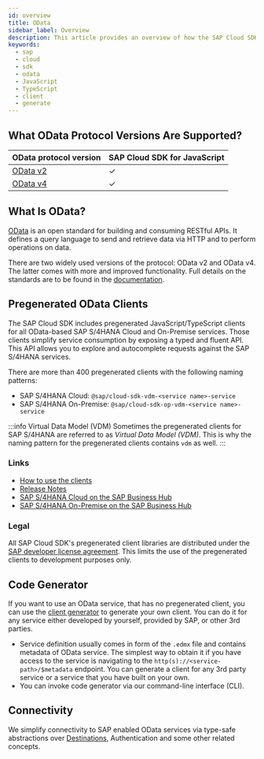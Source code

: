 ```yaml
---
id: overview
title: OData
sidebar_label: Overview
description: This article provides an overview of how the SAP Cloud SDK for JavaScript supports connecting to OData services.
keywords:
  - sap
  - cloud
  - sdk
  - odata
  - JavaScript
  - TypeScript
  - client
  - generate
---
```


## What OData Protocol Versions Are Supported?

| OData protocol version          | SAP Cloud SDK for JavaScript |
| ------------------------------- | ---------------------------- |
| [OData v2](odata-v2-client.mdx) | &#10003;                     |
| [OData v4](odata-v4-client.mdx) | &#10003;                     |

## What Is OData?

[OData](https://www.odata.org/) is an open standard for building and consuming RESTful APIs.
It defines a query language to send and retrieve data via HTTP and to perform operations on data.

There are two widely used versions of the protocol: OData v2 and OData v4.
The latter comes with more and improved functionality.
Full details on the standards are to be found in the [documentation](https://www.odata.org/documentation/).

## Pregenerated OData Clients

The SAP Cloud SDK includes pregenerated JavaScript/TypeScript clients for all OData-based SAP S/4HANA Cloud and On-Premise services.
Those clients simplify service consumption by exposing a typed and fluent API.
This API allows you to explore and autocomplete requests against the SAP S/4HANA services.

There are more than 400 pregenerated clients with the following naming patterns:

- SAP S/4HANA Cloud: `@sap/cloud-sdk-vdm-<service name>-service`
- SAP S/4HANA On-Premise: `@sap/cloud-sdk-op-vdm-<service name>-service`

:::info Virtual Data Model (VDM)
Sometimes the pregenerated clients for SAP S/4HANA are referred to as _Virtual Data Model (VDM)_.
This is why the naming pattern for the pregenerated clients contains `vdm` as well.
:::

### Links

- [How to use the clients](https://sap.github.io/cloud-sdk/docs/js/features/odata/execute-odata-request)
- [Release Notes](../../release-notes-sap-cloud-sdk-for-javascript-and-typescript)
- [SAP S/4HANA Cloud on the SAP Business Hub](https://api.sap.com/products/SAPS4HANACloud/overview)
- [SAP S/4HANA On-Premise on the SAP Business Hub](https://api.sap.com/products/SAPS4HANA/overview)

### Legal

All SAP Cloud SDK's pregenerated client libraries are distributed under the [SAP developer license agreement](https://tools.eu1.hana.ondemand.com/developer-license-3_1.txt).
This limits the use of the pregenerated clients to development purposes only.

## Code Generator

If you want to use an OData service, that has no pregenerated client, you can use the [client generator](generate-odata-client.mdx) to generate your own client.
You can do it for any service either developed by yourself, provided by SAP, or other 3rd parties.

- Service definition usually comes in form of the `.edmx` file and contains metadata of OData service.
  The simplest way to obtain it if you have access to the service is navigating to the `http(s)://<service-path>/$metadata` endpoint.
  You can generate a client for any 3rd party service or a service that you have built on your own.
- You can invoke code generator via our command-line interface (CLI).

## Connectivity

We simplify connectivity to SAP enabled OData services via type-safe abstractions over [Destinations](../connectivity/destination), Authentication and some other related concepts.
